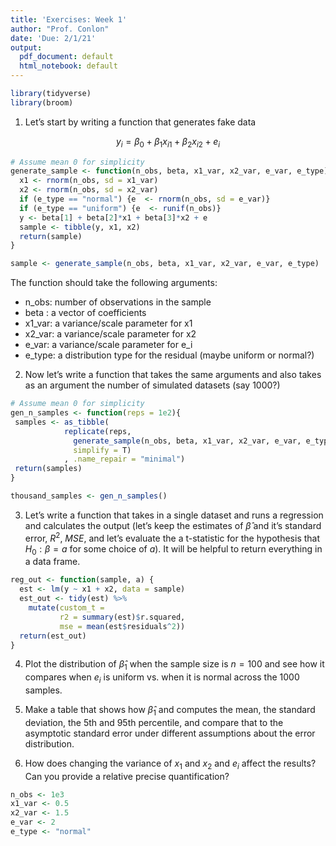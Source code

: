 ```yaml
---
title: 'Exercises: Week 1'
author: "Prof. Conlon"
date: 'Due: 2/1/21'
output:
  pdf_document: default
  html_notebook: default
---
```

```r
library(tidyverse)
library(broom)
```

1. Let's start by writing a function that generates fake data 

$$
y_i = \beta_0 + \beta_1 x_{i1} + \beta_2 x_{i2} + e_i
$$

```r
# Assume mean 0 for simplicity
generate_sample <- function(n_obs, beta, x1_var, x2_var, e_var, e_type){
  x1 <- rnorm(n_obs, sd = x1_var)
  x2 <- rnorm(n_obs, sd = x2_var)
  if (e_type == "normal") {e  <- rnorm(n_obs, sd = e_var)} 
  if (e_type == "uniform") {e  <- runif(n_obs)}
  y <- beta[1] + beta[2]*x1 + beta[3]*x2 + e
  sample <- tibble(y, x1, x2)
  return(sample) 
}
```

```r
sample <- generate_sample(n_obs, beta, x1_var, x2_var, e_var, e_type)
```

The function should take the following arguments:

  * n_obs: number of observations in the sample
  * beta : a vector of coefficients
  * x1_var: a variance/scale parameter for x1
  * x2_var: a variance/scale parameter for x2
  * e_var: a variance/scale parameter for e_i
  * e_type: a distribution type for the residual (maybe uniform or normal?)
 
2. Now let's write a function that takes the same arguments and also takes as an argument the number of simulated datasets (say 1000?)

```r
# Assume mean 0 for simplicity
gen_n_samples <- function(reps = 1e2){
 samples <- as_tibble(
            replicate(reps, 
              generate_sample(n_obs, beta, x1_var, x2_var, e_var, e_type),
              simplify = T) 
            , .name_repair = "minimal")
 return(samples)
}
```

```r
thousand_samples <- gen_n_samples()
```

3. Let's write a function that takes in a single dataset and runs a regression and calculates the output (let's keep the estimates of $\widehat{\beta}$ and it's standard error, $R^2$, $MSE$, and let's evaluate the a t-statistic for the hypothesis that $H_0: \beta=a$ for some choice of $a$). It will be helpful to return everything in a data frame.

```r
reg_out <- function(sample, a) {
  est <- lm(y ~ x1 + x2, data = sample)
  est_out <- tidy(est) %>% 
    mutate(custom_t = 
           r2 = summary(est)$r.squared,
           mse = mean(est$residuals^2))
  return(est_out)
}
```


4. Plot the distribution of $\widehat{\beta}_1$ when the sample size is $n=100$ and see how it compares when $e_i$ is uniform vs. when it is normal across the 1000 samples.

5. Make a table that shows how $\widehat{\beta}_1$ and computes the mean, the standard deviation, the 5th and 95th percentile, and compare that to the asymptotic standard error under different assumptions about the error distribution.

6. How does changing the variance of $x_1$ and $x_2$ and $e_i$ affect the results? Can you provide a relative precise quantification?

```r
n_obs <- 1e3
x1_var <- 0.5
x2_var <- 1.5
e_var <- 2
e_type <- "normal"
```